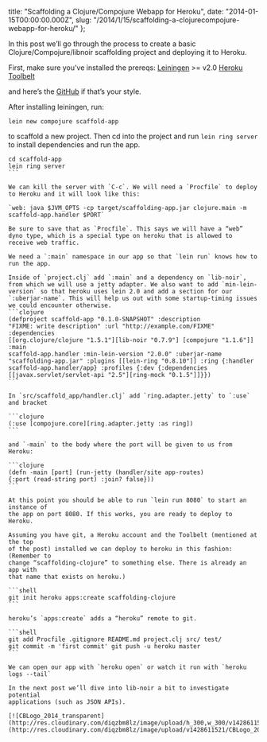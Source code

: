   title:
    "Scaffolding a Clojure/Compojure Webapp for Heroku",
  date: "2014-01-15T00:00:00.000Z",
  slug:
    "/2014/1/15/scaffolding-a-clojurecompojure-webapp-for-heroku/"
};

In this post we’ll go through the process to create a basic
Clojure/Compojure/libnoir scaffolding project and deploying
it to Heroku.

First, make sure you’ve installed the prereqs:
[Leiningen](http://leiningen.org/) >= v2.0
[Heroku Toolbelt](https://toolbelt.heroku.com/)

and here’s the
[GitHub](https://github.com/ChristopherBiscardi/clojure-compojure-libnoir)
if that’s your style.

After installing leiningen, run:

`lein new compojure scaffold-app`

to scaffold a new project. Then cd into the project and run
`lein ring server` to install dependencies and run the app.

````shell
cd scaffold-app
lein ring server
```

We can kill the server with `C-c`. We will need a `Procfile` to deploy to Heroku and it will look like this:

`web: java $JVM_OPTS -cp target/scaffolding-app.jar clojure.main -m scaffold-app.handler $PORT`

Be sure to save that as `Procfile`. This says we will have a “web” dyno type, which is a special type on heroku that is allowed to receive web traffic.

We need a `:main` namespace in our app so that `lein run` knows how to run the app.

Inside of `project.clj` add `:main` and a dependency on `lib-noir`, from which we will use a jetty adapter. We also want to add `min-lein-version` so that heroku uses lein 2.0 and add a section for our `:uberjar-name`. This will help us out with some startup-timing issues we could encounter otherwise.
```clojure
(defproject scaffold-app "0.1.0-SNAPSHOT" :description
"FIXME: write description" :url "http://example.com/FIXME" :dependencies
[[org.clojure/clojure "1.5.1"][lib-noir "0.7.9"] [compojure "1.1.6"]] :main
scaffold-app.handler :min-lein-version "2.0.0" :uberjar-name
"scaffolding-app.jar" :plugins [[lein-ring "0.8.10"]] :ring {:handler
scaffold-app.handler/app} :profiles {:dev {:dependencies
[[javax.servlet/servlet-api "2.5"][ring-mock "0.1.5"]]}})
```

In `src/scaffold_app/handler.clj` add `ring.adapter.jetty` to `:use` and bracket

```clojure
(:use [compojure.core][ring.adapter.jetty :as ring])
```

and `-main` to the body where the port will be given to us from Heroku:

```clojure
(defn -main [port] (run-jetty (handler/site app-routes)
{:port (read-string port) :join? false}))
```

At this point you should be able to run `lein run 8080` to start an instance of
the app on port 8080. If this works, you are ready to deploy to Heroku.

Assuming you have git, a Heroku account and the Toolbelt (mentioned at the top
of the post) installed we can deploy to heroku in this fashion: (Remember to
change “scaffolding-clojure” to something else. There is already an app with
that name that exists on heroku.)

```shell
git init heroku apps:create scaffolding-clojure
```

heroku’s `apps:create` adds a “heroku” remote to git.

```shell
git add Procfile .gitignore README.md project.clj src/ test/
git commit -m 'first commit' git push -u heroku master
```

We can open our app with `heroku open` or watch it run with `heroku logs --tail`

In the next post we’ll dive into lib-noir a bit to investigate potential
applications (such as JSON APIs).

[![CBLogo_2014_transparent](http://res.cloudinary.com/diqzbm8lz/image/upload/h_300,w_300/v1428611521/CBLogo_2014_transparent_swcmig.png)](http://res.cloudinary.com/diqzbm8lz/image/upload/v1428611521/CBLogo_2014_transparent_swcmig.png)
````
